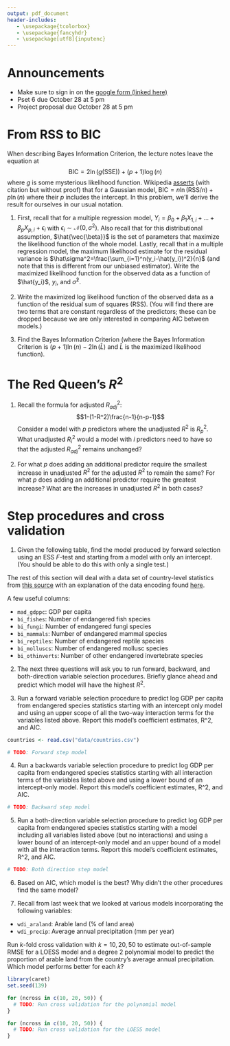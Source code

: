 ```yaml
---
output: pdf_document
header-includes:
   - \usepackage{tcolorbox}
   - \usepackage{fancyhdr}
   - \usepackage[utf8]{inputenc}
---
```


\pagestyle{fancy}
\fancyhf{}
\rhead{Will Nickols}
\lhead{Section 7}
\rfoot{Page \thepage}

# Announcements
- Make sure to sign in on the [google form (linked here)](https://forms.gle/JGvZP8CPUhaefnLT6)
- Pset 6 due October 28 at 5 pm
- Project proposal due October 28 at 5 pm

# From RSS to BIC

When describing Bayes Information Criterion, the lecture notes leave the equation at $$\textrm{BIC} = 2\ln(g(\textrm{SSE})) + (p+1)\log(n)$$ where $g$ is some mysterious likelihood function.  Wikipedia [asserts](https://en.wikipedia.org/wiki/Bayesian_information_criterion#Gaussian_special_case) (with citation but without proof) that for a Gaussian model, $\textrm{BIC} = n\ln(\textrm{RSS}/n)+p\ln(n)$ where their $p$ includes the intercept.  In this problem, we'll derive the result for ourselves in our usual notation.

1. First, recall that for a multiple regression model, $Y_i=\beta_0+\beta_1X_{1,i}+...+\beta_pX_{p, i}+\epsilon_i$ with $\epsilon_i\sim\mathcal{N}(0, \sigma^2)$.  Also recall that for this distributional assumption, $\hat{\vec{\beta}}$ is the set of parameters that maximize the likelihood function of the whole model.  Lastly, recall that in a multiple regression model, the maximum likelihood estimate for the residual variance is $\hat\sigma^2=\frac{\sum_{i=1}^n(y_i-\hat{y_i})^2}{n}$ (and note that this is different from our unbiased estimator).  Write the maximized likelihood function for the observed data as a function of $\hat{y_i}$, $y_i$, and $\hat\sigma^2$.


2. Write the maximized log likelihood function of the observed data as a function of the residual sum of squares ($\textrm{RSS}$).  (You will find there are two terms that are constant regardless of the predictors; these can be dropped because we are only interested in comparing AIC between models.)


3. Find the Bayes Information Criterion (where the Bayes Information Criterion is $(p+1)\ln(n)-2\ln(\hat{L})$ and $\hat{L}$ is the maximized likelihood function).

# The Red Queen's $R^2$

1. Recall the formula for adjusted $R_{adj}^2$: $$1-(1-R^2)\frac{n-1}{n-p-1}$$  Consider a model with $p$ predictors where the unadjusted $R^2$ is $R^2_p$.  What unadjusted $R^2_i$ would a model with $i$ predictors need to have so that the adjusted $R_{adj}^2$ remains unchanged?

2. For what $p$ does adding an additional predictor require the smallest increase in unadjusted $R^2$ for the adjusted $R^2$ to remain the same?  For what $p$ does adding an additional predictor require the greatest increase?  What are the increases in unadjusted $R^2$ in both cases?

# Step procedures and cross validation

1. Given the following table, find the model produced by forward selection using an ESS $F$-test and starting from a model with only an intercept.  (You should be able to do this with only a single test.)

\begin{center}
\begin{tabular}{ccc}
\bf{Model} & \bf{Residual sum} & \bf{Degrees} \\
\bf{Variables} & \bf{of squares} & \bf{of freedom} \\
\hline
None & 7,200 & 38 \\
$X_1$ & 6,600 & 37 \\
$X_2$ & 6,980 & 37 \\
$X_3$ & 6,760 & 37 \\
\end{tabular}
\end{center}

The rest of this section will deal with a data set of country-level statistics from [this source](https://www.gu.se/en/quality-government/qog-data/data-downloads/standard-dataset) with an explanation of the data encoding found [here](https://www.qogdata.pol.gu.se/data/codebook_std_jan22.pdf).  

A few useful columns:

- `mad_gdppc`: GDP per capita
- `bi_fishes`: Number of endangered fish species
- `bi_fungi`: Number of endangered fungi species
- `bi_mammals`: Number of endangered mammal species
- `bi_reptiles`: Number of endangered reptile species
- `bi_molluscs`: Number of endangered mollusc species
- `bi_othinverts`: Number of other endangered invertebrate species

2. The next three questions will ask you to run forward, backward, and both-direction variable selection procedures.  Briefly glance ahead and predict which model will have the highest $R^2$.

3. Run a forward variable selection procedure to predict log GDP per capita from endangered species statistics starting with an intercept only model and using an upper scope of all the two-way interaction terms for the variables listed above.  Report this model’s coefficient estimates, R^2, and AIC.

```r
countries <- read.csv("data/countries.csv")
```

```r
# TODO: Forward step model
```

4. Run a backwards variable selection procedure to predict log GDP per capita from endangered species statistics starting with all interaction terms of the variables listed above and using a lower bound of an intercept-only model.  Report this model’s coefficient estimates, R^2, and AIC.

```r
# TODO: Backward step model
```
5. Run a both-direction variable selection procedure to predict log GDP per capita from endangered species statistics starting with a model including all variables listed above (but no interactions) and using a lower bound of an intercept-only model and an upper bound of a model with all the interaction terms.  Report this model’s coefficient estimates, R^2, and AIC.

```r
# TODO: Both direction step model
```
6. Based on AIC, which model is the best?  Why didn't the other procedures find the same model?

7. Recall from last week that we looked at various models incorporating the following variables:
- `wdi_araland`: Arable land (\% of land area)
- `wdi_precip`: Average annual precipitation (mm per year)

Run $k$-fold cross validation with $k=10, 20, 50$ to estimate out-of-sample RMSE for a LOESS model and a degree 2 polynomial model to predict the proportion of arable land from the country's average annual precipitation.  Which model performs better for each $k$?

```r
library(caret)
set.seed(139)

for (ncross in c(10, 20, 50)) {
  # TODO: Run cross validation for the polynomial model
}

for (ncross in c(10, 20, 50)) {
  # TODO: Run cross validation for the LOESS model
}
```







